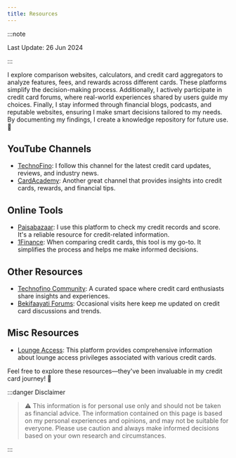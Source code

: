 ```yaml
---
title: Resources
---
```

:::note

Last Update: 26 Jun 2024

:::

I explore comparison websites, calculators, and credit card aggregators to analyze features, fees, and rewards across different cards. These platforms simplify the decision-making process. Additionally, I actively participate in credit card forums, where real-world experiences shared by users guide my choices. Finally, I stay informed through financial blogs, podcasts, and reputable websites, ensuring I make smart decisions tailored to my needs.
By documenting my findings, I create a knowledge repository for future use. 🌟

## YouTube Channels

- [TechnoFino](https://www.youtube.com/@TechnoFino): I follow this channel for the latest credit card updates, reviews, and industry news.
- [CardAcademy](https://www.youtube.com/@CardAcademy): Another great channel that provides insights into credit cards, rewards, and financial tips.

## Online Tools

- [Paisabazaar](https://www.paisabazaar.com/): I use this platform to check my credit records and score. It's a reliable resource for credit-related information.
- [1Finance](https://1finance.co.in/product-scoring/credit-card?utm_source=Aaditya_YT4_Credit_Card_SR&utm_medium=youtube&utm_campaign=Aaditya_YT4_Credit_Card_SR): When comparing credit cards, this tool is my go-to. It simplifies the process and helps me make informed decisions.

## Other Resources

- [Technofino Community](https://www.technofino.in/community/): A curated space where credit card enthusiasts share insights and experiences.
- [Bekifaayati Forums](https://bekifaayati.co/forums/credit-cards.13/): Occasional visits here keep me updated on credit card discussions and trends.

## Misc Resources 

- [Lounge Access](https://www.loungeaccess.in/): This platform provides comprehensive information about lounge access privileges associated with various credit cards.

Feel free to explore these resources—they've been invaluable in my credit card journey! 🌟

:::danger Disclaimer

> :warning: This information is for personal use only and should not be taken as financial advice. 
The information contained on this page is based on my personal experiences and opinions, and may not be suitable for everyone. 
Please use caution and always make informed decisions based on your own research and circumstances.

:::